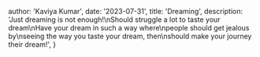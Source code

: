 
  author: 'Kaviya Kumar',
  date: '2023-07-31',
  title: 'Dreaming',
  description:
    'Just dreaming is not enough!\nShould struggle a lot to taste your dream\nHave your dream in such a way where\npeople should get jealous by\nseeing the way you taste your dream, then\nshould make your journey their dream!',
}
